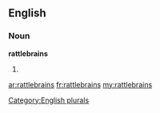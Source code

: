 ==English==

===Noun===
'''rattlebrains'''

# {{plural of|[[rattlebrain]]}}

[[Category:English plurals]]

[[ar:rattlebrains]]
[[fr:rattlebrains]]
[[my:rattlebrains]]